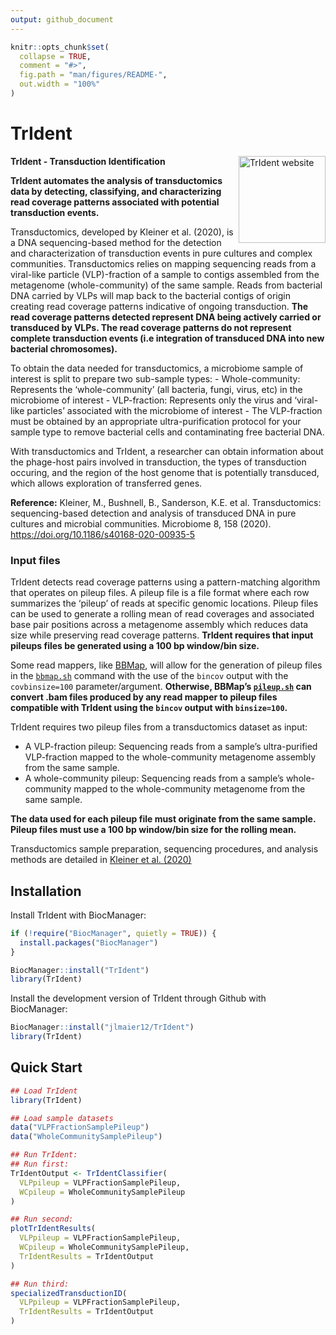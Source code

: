 ```yaml
---
output: github_document
---
```


<!-- README.md is generated from README.Rmd. Please edit that file -->

```r
knitr::opts_chunk$set(
  collapse = TRUE,
  comment = "#>",
  fig.path = "man/figures/README-",
  out.width = "100%"
)
```

# TrIdent

**TrIdent - Transduction Identification** <a href="https://jlmaier12.github.io/TrIdent/"><img src="man/figures/logo.png" align="right" height="139" alt="TrIdent website" /></a>

**TrIdent automates the analysis of transductomics data by detecting, classifying, and characterizing read coverage patterns associated with potential transduction events.** 

Transductomics, developed by Kleiner et al. (2020), is a DNA sequencing-based method for the detection and characterization of transduction events in pure cultures and complex communities. Transductomics relies on mapping sequencing reads from a viral-like particle (VLP)-fraction of a sample to contigs assembled from the metagenome (whole-community) of the same sample. Reads from bacterial DNA carried by VLPs will map back to the bacterial contigs of origin creating read coverage patterns indicative of ongoing transduction. **The read coverage patterns detected represent DNA being actively carried or transduced by VLPs. The read coverage patterns do not represent complete transduction events (i.e integration of transduced DNA into new bacterial chromosomes).** 

To obtain the data needed for transductomics, a microbiome sample of interest is split to prepare two sub-sample types:
- Whole-community: Represents the 'whole-community' (all bacteria, fungi, virus, etc) in the microbiome of interest
- VLP-fraction: Represents only the virus and 'viral-like particles' associated with the microbiome of interest
    - The VLP-fraction must be obtained by an appropriate ultra-purification protocol for your sample type to remove bacterial cells and contaminating free bacterial DNA.

With transductomics and TrIdent, a researcher can obtain information about the phage-host pairs involved in transduction, the types of transduction occuring, and the region of the host genome that is potentially transduced, which allows exploration of transferred genes. 

**Reference:** Kleiner, M., Bushnell, B., Sanderson, K.E. et al. Transductomics: sequencing-based detection and analysis of transduced DNA in pure cultures and microbial communities. Microbiome 8, 158 (2020). <https://doi.org/10.1186/s40168-020-00935-5>

### Input files

TrIdent detects read coverage patterns using a pattern-matching algorithm that operates on pileup files. A pileup file is a file format where each row summarizes the 'pileup' of reads at specific genomic locations. Pileup files can be used to generate a rolling mean of read coverages and associated base pair positions across a metagenome assembly which reduces data size while preserving read coverage patterns. **TrIdent requires that input pileups files be generated using a 100 bp window/bin size.**  

Some read mappers, like [BBMap](https://jgi.doe.gov/data-and-tools/software-tools/bbtools/bb-tools-user-guide/bbmap-guide/), will allow for the generation of pileup files in the [`bbmap.sh`](https://github.com/BioInfoTools/BBMap/blob/master/sh/bbmap.sh) command with the use of the `bincov` output with the `covbinsize=100` parameter/argument. **Otherwise, BBMap's [`pileup.sh`](https://github.com/BioInfoTools/BBMap/blob/master/sh/pileup.sh) can convert .bam files produced by any read mapper to pileup files compatible with TrIdent using the `bincov` output with `binsize=100`.**

TrIdent requires two pileup files from a transductomics dataset as input:

* A VLP-fraction pileup: Sequencing reads from a sample's ultra-purified VLP-fraction mapped to the whole-community metagenome assembly from the same sample.
* A whole-community pileup: Sequencing reads from a sample's whole-community mapped to the whole-community metagenome from the same sample. 

**The data used for each pileup file must originate from the same sample. Pileup files must use a 100 bp window/bin size for the rolling mean.** 

Transductomics sample preparation, sequencing procedures, and analysis methods are detailed in [Kleiner et al. (2020)](https://microbiomejournal.biomedcentral.com/articles/10.1186/s40168-020-00935-5)


## Installation

Install TrIdent with BiocManager:
``` r
if (!require("BiocManager", quietly = TRUE)) {
  install.packages("BiocManager")
}

BiocManager::install("TrIdent")
library(TrIdent)
```

Install the development version of TrIdent through Github with BiocManager:
``` r
BiocManager::install("jlmaier12/TrIdent")
library(TrIdent)
```

## Quick Start

```r
## Load TrIdent
library(TrIdent)

## Load sample datasets
data("VLPFractionSamplePileup")
data("WholeCommunitySamplePileup")

## Run TrIdent:
## Run first:
TrIdentOutput <- TrIdentClassifier(
  VLPpileup = VLPFractionSamplePileup,
  WCpileup = WholeCommunitySamplePileup
)

## Run second:
plotTrIdentResults(
  VLPpileup = VLPFractionSamplePileup,
  WCpileup = WholeCommunitySamplePileup,
  TrIdentResults = TrIdentOutput
)

## Run third:
specializedTransductionID(
  VLPpileup = VLPFractionSamplePileup,
  TrIdentResults = TrIdentOutput
)
```

